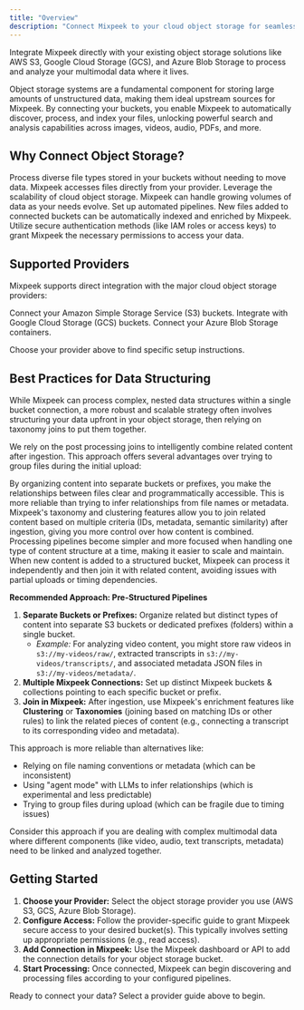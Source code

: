 ```yaml
---
title: "Overview"
description: "Connect Mixpeek to your cloud object storage for seamless multimodal data ingestion."
---
```


<Note>
  Integrate Mixpeek directly with your existing object storage solutions like AWS S3, Google Cloud Storage (GCS), and Azure Blob Storage to process and analyze your multimodal data where it lives.
</Note>

Object storage systems are a fundamental component for storing large amounts of unstructured data, making them ideal upstream sources for Mixpeek. By connecting your buckets, you enable Mixpeek to automatically discover, process, and index your files, unlocking powerful search and analysis capabilities across images, videos, audio, PDFs, and more.

## Why Connect Object Storage?

<CardGroup cols={2}>
  <Card title="Centralized Data Processing" icon="cloud-arrow-up">
    Process diverse file types stored in your buckets without needing to move data. Mixpeek accesses files directly from your provider.
  </Card>
  <Card title="Scalable Ingestion" icon="scale-unbalanced-flip">
    Leverage the scalability of cloud object storage. Mixpeek can handle growing volumes of data as your needs evolve.
  </Card>
  <Card title="Automated Workflows" icon="timeline">
    Set up automated pipelines. New files added to connected buckets can be automatically indexed and enriched by Mixpeek.
  </Card>
  <Card title="Secure Access" icon="lock">
    Utilize secure authentication methods (like IAM roles or access keys) to grant Mixpeek the necessary permissions to access your data.
  </Card>
</CardGroup>

## Supported Providers

Mixpeek supports direct integration with the major cloud object storage providers:

<CardGroup cols={3}>
  <Card title="AWS S3" icon="aws" href="/integrations/object-storage/s3">
    Connect your Amazon Simple Storage Service (S3) buckets.
  </Card>
  <Card title="Google Cloud Storage" icon="google" href="/integrations/object-storage/gcs">
    Integrate with Google Cloud Storage (GCS) buckets.
  </Card>
  <Card title="Azure Blob Storage" icon="windows" href="/integrations/object-storage/azure-blob">
    Connect your Azure Blob Storage containers.
  </Card>
</CardGroup>

Choose your provider above to find specific setup instructions.

## Best Practices for Data Structuring

While Mixpeek can process complex, nested data structures within a single bucket connection, a more robust and scalable strategy often involves structuring your data upfront in your object storage, then relying on taxonomy joins to put them together.

We rely on the post processing joins to intelligently combine related content after ingestion. This approach offers several advantages over trying to group files during the initial upload:

<CardGroup cols={2}>
  <Card title="Explicit Structure" icon="folder-tree">
    By organizing content into separate buckets or prefixes, you make the relationships between files clear and programmatically accessible. This is more reliable than trying to infer relationships from file names or metadata.
  </Card>
  <Card title="Flexible Joining" icon="code-merge">
    Mixpeek's taxonomy and clustering features allow you to join related content based on multiple criteria (IDs, metadata, semantic similarity) after ingestion, giving you more control over how content is combined.
  </Card>
  <Card title="Scalable Processing" icon="up-right-and-down-left-from-center">
    Processing pipelines become simpler and more focused when handling one type of content structure at a time, making it easier to scale and maintain.
  </Card>
  <Card title="Reliable Updates" icon="arrows-rotate">
    When new content is added to a structured bucket, Mixpeek can process it independently and then join it with related content, avoiding issues with partial uploads or timing dependencies.
  </Card>
</CardGroup>

**Recommended Approach: Pre-Structured Pipelines**

1.  **Separate Buckets or Prefixes:** Organize related but distinct types of content into separate S3 buckets or dedicated prefixes (folders) within a single bucket.
    *   *Example:* For analyzing video content, you might store raw videos in `s3://my-videos/raw/`, extracted transcripts in `s3://my-videos/transcripts/`, and associated metadata JSON files in `s3://my-videos/metadata/`.
2.  **Multiple Mixpeek Connections:** Set up distinct Mixpeek buckets & collections pointing to each specific bucket or prefix.
3.  **Join in Mixpeek:** After ingestion, use Mixpeek's enrichment features like **Clustering** or **Taxonomies** (joining based on matching IDs or other rules) to link the related pieces of content (e.g., connecting a transcript to its corresponding video and metadata).

This approach is more reliable than alternatives like:
- Relying on file naming conventions or metadata (which can be inconsistent)
- Using "agent mode" with LLMs to infer relationships (which is experimental and less predictable)
- Trying to group files during upload (which can be fragile due to timing issues)

Consider this approach if you are dealing with complex multimodal data where different components (like video, audio, text transcripts, metadata) need to be linked and analyzed together.

## Getting Started

1.  **Choose your Provider:** Select the object storage provider you use (AWS S3, GCS, Azure Blob Storage).
2.  **Configure Access:** Follow the provider-specific guide to grant Mixpeek secure access to your desired bucket(s). This typically involves setting up appropriate permissions (e.g., read access).
3.  **Add Connection in Mixpeek:** Use the Mixpeek dashboard or API to add the connection details for your object storage bucket.
4.  **Start Processing:** Once connected, Mixpeek can begin discovering and processing files according to your configured pipelines.

Ready to connect your data? Select a provider guide above to begin.

